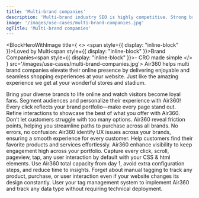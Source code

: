 ```yaml
---
title: 'Multi-brand companies'
description: 'Multi-brand industry SEO is highly competitive. Strong brands (including Google) dominate search results, with little room for inefficiencies.'
image: '/images/use-cases/multi-brand-companies.jpg'
ogTitle: 'Multi-brand companies'
---
```


<BlockHeroWithImage title={
    <>
      <span style={{ display: "inline-block" }}>Loved by Multi</span><span style={{ display: "inline-block" }}>Brand Companies</span><span style={{ display: "inline-block" }}>- CRO made simple</span>
    </>
  } src='/images/use-cases/multi-brand-companies.jpg'>
  Air360 helps multi brand companies elevate their online presence by delivering enjoyable and seamless shopping experiences at your website. Just like the amazing experience we get at your wonderful stores and stadium.
</BlockHeroWithImage>

<SlideFeature title='How does Air360 help multi brand companies?'>
  <Slide title='Create experiences that convert' src='/images/use-cases/slides/slide1.webp' shadow={false}>
    Bring your diverse brands to life online and watch visitors become loyal fans. Segment audiences and personalize their experience with Air360!
  </Slide>
  <Slide title='The best possible version of every page' src='/images/use-cases/slides/slide2.webp' shadow={false}>
    Every click reflects your brand portfolio—make every page stand out. Refine interactions to showcase the best of what you offer with Air360.
  </Slide>
  <Slide title='Simplify the buying experience' src='/images/use-cases/slides/slide3.webp' shadow={false}>
    Don’t let customers struggle with too many options. Air360 reveal friction points, helping you streamline paths to purchase across all brands.
  </Slide>
  <Slide title='Keep your site running smoothly' src='/images/use-cases/slides/slide4.webp' shadow={false}>
    No errors, no confusion: Air360 identify UX issues across your brands, ensuring a smooth experience for every customer.
  </Slide>
  <Slide title='Keep your customers happy' src='/images/use-cases/slides/slide5.webp' shadow={false}>
    Help customers find their favorite products and services effortlessly. Air360 enhance visibility to keep engagement high across your portfolio.
  </Slide>
</SlideFeature>

<GalleryBlocks title='We are different'>
  <Block title='Auto-Tracking' icon='robot-astromech' color='orange'>
    Capture every click, scroll, pageview, tap, any user interaction by default with your CSS & html elements.
  </Block>
  <Block title='Plug and Play' icon='bolt' color='purple'>
    Use Air360 total capacity from day 1, avoid extra configuration steps, and reduce time to insights.
  </Block>
  <Block title='Tagless' icon='tag' color='orange'>
    Forget about manual tagging to track any product, purchase, or user interaction even if your website changes its design constantly.
  </Block>
  <Block title='Codeless' icon='code' color='purple'>
    User your tag management system to implement Air360 and track any data type without requiring technical deployment.
  </Block>
</GalleryBlocks>

<BlockSection lp>
  <LaundryList items={['Create experiences that convert', 'The best possible version of every page', 'Simplify the buying experience', 'Keep your site running smoothly', 'Keep your customers happy']} />
</BlockSection>

<BlockFeature title='Everything you need to create the best possible user experience'>
  <Feature name='Auto-tracking' icon='robot-astromech' />
  <Feature name='Custom data collection' icon='database' />
  <Feature name='No-code error detection' icon='message-exclamation' />
  <Feature name='Advanced segments' icon='square-kanban' />
  <Feature name='Funnel analysis' icon='filter-circle-dollar' />
  <Feature name='User journeys' icon='cart-shopping' />
  <Feature name='On-page analysis' icon='user-magnifying-glass' />
  <Feature name='Session replays' icon='clapperboard-play' />
</BlockFeature>

<BlockSection className='mb-15'>
  <IncreaseConversion />
</BlockSection>
